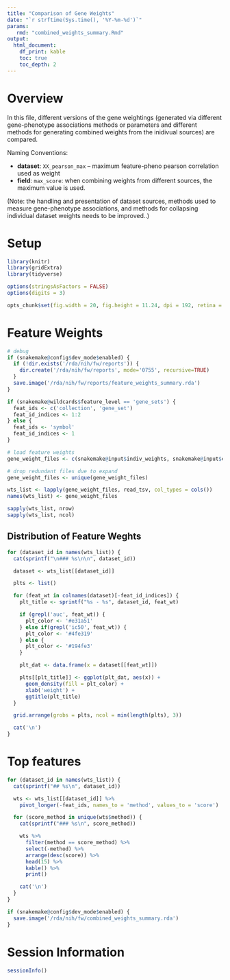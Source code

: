 ```yaml
---
title: "Comparison of Gene Weights"
date: "`r strftime(Sys.time(), '%Y-%m-%d')`"
params:
   rmd: "combined_weights_summary.Rmd"
output:
  html_document:
    df_print: kable
    toc: true
    toc_depth: 2
---
```


# Overview

In this file, different versions of the gene weightings (generated via different
gene-phenotype associations methods or parameters and different methods for generating
combined weights from the inidivual sources) are compared.

Naming Conventions:

- **dataset**: `XX_pearson_max` -- maximum feature-pheno pearson correlation used as weight
- **field**: `max_score`: when combining weights from different sources, the maximum
  value is used.

(Note: the handling and presentation of dataset sources, methods used to measure
gene-phenotype associations, and methods for collapsing individual dataset weights needs
to be improved..)

# Setup

```r
library(knitr)
library(gridExtra)
library(tidyverse)

options(stringsAsFactors = FALSE)
options(digits = 3)

opts_chunk$set(fig.width = 20, fig.height = 11.24, dpi = 192, retina = 1)
```

# Feature Weights

```r
# debug
if (snakemake@config$dev_mode$enabled) {
  if (!dir.exists('/rda/nih/fw/reports')) {
    dir.create('/rda/nih/fw/reports', mode='0755', recursive=TRUE)
  }
  save.image('/rda/nih/fw/reports/feature_weights_summary.rda')
}
```

```r
if (snakemake@wildcards$feature_level == 'gene_sets') {
  feat_ids <- c('collection', 'gene_set')
  feat_id_indices <- 1:2
} else {
  feat_ids <- 'symbol'
  feat_id_indices <- 1
}
```

```r
# load feature weights
gene_weight_files <- c(snakemake@input$indiv_weights, snakemake@input$combined_weights)

# drop redundant files due to expand
gene_weight_files <- unique(gene_weight_files)

wts_list <- lapply(gene_weight_files, read_tsv, col_types = cols())
names(wts_list) <- gene_weight_files

sapply(wts_list, nrow)
sapply(wts_list, ncol)
```

## Distribution of Feature Weghts

```r
for (dataset_id in names(wts_list)) {
  cat(sprintf("\n### %s\n\n", dataset_id))

  dataset <- wts_list[[dataset_id]]

  plts <- list()

  for (feat_wt in colnames(dataset)[-feat_id_indices]) {
    plt_title <- sprintf("%s - %s", dataset_id, feat_wt)

    if (grepl('auc', feat_wt)) {
      plt_color <- '#e31a51'
    } else if(grepl('ic50', feat_wt)) {
      plt_color <- '#4fe319'
    } else {
      plt_color <- '#194fe3'
    }

    plt_dat <- data.frame(x = dataset[[feat_wt]])

    plts[[plt_title]] <- ggplot(plt_dat, aes(x)) +
      geom_density(fill = plt_color) +
      xlab('weight') +
      ggtitle(plt_title)
  }

  grid.arrange(grobs = plts, ncol = min(length(plts), 3))

  cat('\n')
}
```

# Top features

```r
for (dataset_id in names(wts_list)) {
  cat(sprintf("## %s\n", dataset_id))

  wts <- wts_list[[dataset_id]] %>%
    pivot_longer(-feat_ids, names_to = 'method', values_to = 'score')

  for (score_method in unique(wts$method)) {
    cat(sprintf("### %s\n", score_method))

    wts %>%
      filter(method == score_method) %>%
      select(-method) %>%
      arrange(desc(score)) %>%
      head(15) %>%
      kable() %>%
      print()

    cat('\n')
  }
}
```

```r
if (snakemake@config$dev_mode$enabled) {
  save.image('/rda/nih/fw/combined_weights_summary.rda')
}
```


# Session Information

```r
sessionInfo()
```

